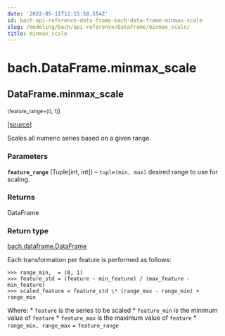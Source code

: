 ```yaml
---
date: '2022-05-11T12:15:58.554Z'
id: bach-api-reference-data-frame-bach-data-frame-minmax-scale
slug: /modeling/bach/api-reference/DataFrame/minmax_scale/
title: minmax_scale
---
```


# bach.DataFrame.minmax_scale

<div className="method">

## <span className="additional-name">DataFrame.</span><span className="name">minmax_scale</span>

<small className="parameter-list">(<span className="parameter" id="feature_range">feature_range=(0, 1)</span></small>)


&#8203;<span className="view-source">[[source]](https://github.com/objectiv/objectiv-analytics/blob/main/bach/bach/dataframe.py)</span>

<div className="content">

Scales all numeric series based on a given range.


### Parameters

**`feature_range`** (Tuple[int, int]) – `tuple(min, max)` desired range to use for scaling.



### Returns

DataFrame



### Return type

[bach.dataframe.DataFrame](/modeling/bach/api-reference/DataFrame/index.mdx)


Each transformation per feature is performed as follows:

```pycon3
>>> range_min,  = (0, 1)
>>> feature_std = (feature - min_feature) / (max_feature - min_feature)
>>> scaled_feature = feature_std \* (range_max - range_min) + range_min
```

Where:
    * `feature` is the series to be scaled
    * `feature_min` is the minimum value of `feature`
    * `feature_max` is the maximum value of `feature`
    * `range_min, range_max` = `feature_range`



</div>


</div>
